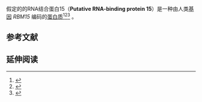 {{PBB|geneid=64783}}
假定的的RNA结合蛋白15（'''Putative RNA-binding protein 15'''）是一种由人类[[基因|基因]] ''RBM15'' 编码的[[蛋白质|蛋白质]]<ref name="pmid11431691">{{cite journal | author = Ma Z, Morris SW, Valentine V, Li M, Herbrick JA, Cui X, Bouman D, Li Y, Mehta PK, Nizetic D, Kaneko Y, Chan GC, Chan LC, Squire J, Scherer SW, Hitzler JK | title = Fusion of two novel genes, RBM15 and MKL1, in the t(1;22)(p13;q13) of acute megakaryoblastic leukemia | journal = Nat Genet | volume = 28 | issue = 3 | pages = 220–1 |date=Jun 2001 | pmid = 11431691 | pmc =  | doi = 10.1038/90054 }}</ref><ref name="pmid11344311">{{cite journal | author = Mercher T, Coniat MB, Monni R, Mauchauffe M, Nguyen Khac F, Gressin L, Mugneret F, Leblanc T, Dastugue N, Berger R, Bernard OA | title = Involvement of a human gene related to the Drosophila spen gene in the recurrent t(1;22) translocation of acute megakaryocytic leukemia | journal = Proc Natl Acad Sci U S A | volume = 98 | issue = 10 | pages = 5776–9 |date=May 2001 | pmid = 11344311 | pmc = 33289 | doi = 10.1073/pnas.101001498 }}</ref><ref name="entrez">{{cite web | title = Entrez Gene: RBM15 RNA binding motif protein 15| url = http://www.ncbi.nlm.nih.gov/sites/entrez?Db=gene&Cmd=ShowDetailView&TermToSearch=64783| accessdate = }}</ref>
。
<!-- The PBB_Summary template is automatically maintained by Protein Box Bot.  See Template:PBB_Controls to Stop updates. -->

==参考文献==
{{reflist}}
==延伸阅读==
{{refbegin | 2}}
{{PBB_Further_reading 
| citations = 
*{{cite journal  | author=Strausberg RL, Feingold EA, Grouse LH, ''et al.'' |title=Generation and initial analysis of more than 15,000 full-length human and mouse cDNA sequences. |journal=Proc. Natl. Acad. Sci. U.S.A. |volume=99 |issue= 26 |pages= 16899–903 |year= 2003 |pmid= 12477932 |doi= 10.1073/pnas.242603899  | pmc=139241 }}
*{{cite journal  | author=Ota T, Suzuki Y, Nishikawa T, ''et al.'' |title=Complete sequencing and characterization of 21,243 full-length human cDNAs. |journal=Nat. Genet. |volume=36 |issue= 1 |pages= 40–5 |year= 2004 |pmid= 14702039 |doi= 10.1038/ng1285 }}
*{{cite journal  | author=Beausoleil SA, Jedrychowski M, Schwartz D, ''et al.'' |title=Large-scale characterization of HeLa cell nuclear phosphoproteins. |journal=Proc. Natl. Acad. Sci. U.S.A. |volume=101 |issue= 33 |pages= 12130–5 |year= 2004 |pmid= 15302935 |doi= 10.1073/pnas.0404720101  | pmc=514446 }}
*{{cite journal  | author=Gerhard DS, Wagner L, Feingold EA, ''et al.'' |title=The status, quality, and expansion of the NIH full-length cDNA project: the Mammalian Gene Collection (MGC). |journal=Genome Res. |volume=14 |issue= 10B |pages= 2121–7 |year= 2004 |pmid= 15489334 |doi= 10.1101/gr.2596504  | pmc=528928 }}
*{{cite journal  | author=Hsiao HH, Yang MY, Liu YC, ''et al.'' |title=RBM15-MKL1 (OTT-MAL) fusion transcript in an adult acute myeloid leukemia patient. |journal=Am. J. Hematol. |volume=79 |issue= 1 |pages= 43–5 |year= 2005 |pmid= 15849773 |doi= 10.1002/ajh.20298 }}
*{{cite journal  | author=Gregory SG, Barlow KF, McLay KE, ''et al.'' |title=The DNA sequence and biological annotation of human chromosome 1. |journal=Nature |volume=441 |issue= 7091 |pages= 315–21 |year= 2006 |pmid= 16710414 |doi= 10.1038/nature04727 }}
*{{cite journal  | author=Beausoleil SA, Villén J, Gerber SA, ''et al.'' |title=A probability-based approach for high-throughput protein phosphorylation analysis and site localization. | url=https://archive.org/details/sim_nature-biotechnology_2006-10_24_10/page/1285 |journal=Nat. Biotechnol. |volume=24 |issue= 10 |pages= 1285–92 |year= 2006 |pmid= 16964243 |doi= 10.1038/nbt1240 }}
*{{cite journal  | author=Lindtner S, Zolotukhin AS, Uranishi H, ''et al.'' |title=RNA-binding motif protein 15 binds to the RNA transport element RTE and provides a direct link to the NXF1 export pathway. |journal=J. Biol. Chem. |volume=281 |issue= 48 |pages= 36915–28 |year= 2007 |pmid= 17001072 |doi= 10.1074/jbc.M608745200 }}
*{{cite journal  | author=Olsen JV, Blagoev B, Gnad F, ''et al.'' |title=Global, in vivo, and site-specific phosphorylation dynamics in signaling networks. |journal=Cell |volume=127 |issue= 3 |pages= 635–48 |year= 2006 |pmid= 17081983 |doi= 10.1016/j.cell.2006.09.026 }}
}}
{{refend}}

{{gene-1-stub}}

<!-- The PBB_Controls template provides controls for Protein Box Bot, please see Template:PBB_Controls for details. -->
{{PBB_Controls
| update_page = yes 
| require_manual_inspection = no 
| update_protein_box = yes
| update_summary = yes
| update_citations = yes
}}